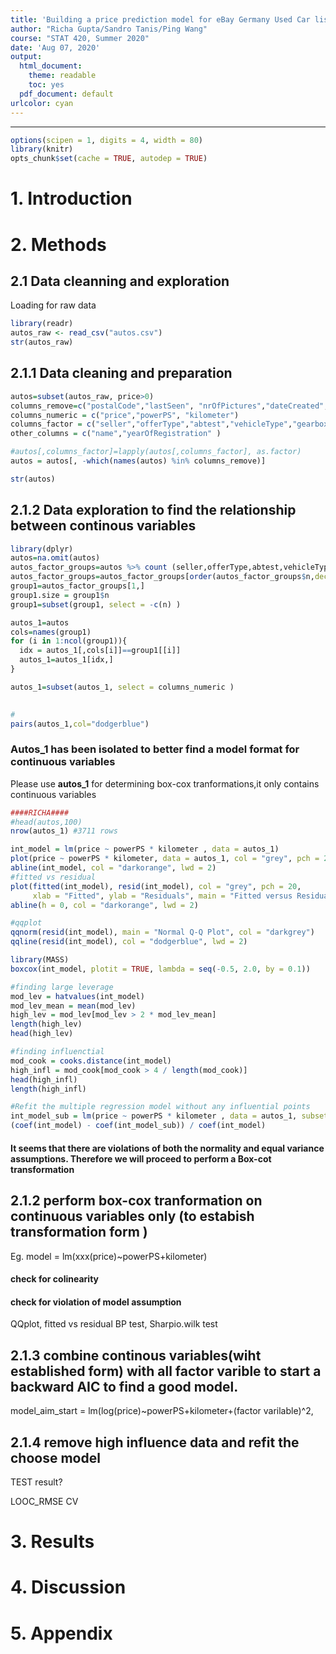 ```yaml
---
title: 'Building a price prediction model for eBay Germany Used Car listings'
author: "Richa Gupta/Sandro Tanis/Ping Wang"
course: "STAT 420, Summer 2020"
date: 'Aug 07, 2020'
output:
  html_document: 
    theme: readable
    toc: yes  
  pdf_document: default
urlcolor: cyan
---
```


***

```r
options(scipen = 1, digits = 4, width = 80)
library(knitr)
opts_chunk$set(cache = TRUE, autodep = TRUE)
```

# 1. Introduction

# 2. Methods

## 2.1 Data cleanning and exploration

Loading for raw data
```r
library(readr)
autos_raw <- read_csv("autos.csv")
str(autos_raw)
```


## 2.1.1 Data cleaning and preparation

```r
autos=subset(autos_raw, price>0)
columns_remove=c("postalCode","lastSeen", "nrOfPictures","dateCreated","dateCrawled","monthOfRegistration")   
columns_numeric = c("price","powerPS", "kilometer")
columns_factor = c("seller","offerType","abtest","vehicleType","gearbox","model","brand","fuelType","notRepairedDamage" )
other_columns = c("name","yearOfRegistration" ) 

#autos[,columns_factor]=lapply(autos[,columns_factor], as.factor)
autos = autos[, -which(names(autos) %in% columns_remove)]

str(autos)

```

## 2.1.2 Data exploration to find the relationship between continous variables

```r
library(dplyr)
autos=na.omit(autos)
autos_factor_groups=autos %>% count (seller,offerType,abtest,vehicleType,gearbox,model,brand,fuelType,notRepairedDamage)
autos_factor_groups=autos_factor_groups[order(autos_factor_groups$n,decreasing = TRUE),]
group1=autos_factor_groups[1,]
group1.size = group1$n
group1=subset(group1, select = -c(n) )

autos_1=autos
cols=names(group1)
for (i in 1:ncol(group1)){
  idx = autos_1[,cols[i]]==group1[[i]]
  autos_1=autos_1[idx,]
}

autos_1=subset(autos_1, select = columns_numeric )
  

#
pairs(autos_1,col="dodgerblue")
```

### Autos_1 has been isolated to better find a model format for continuous variables

Please use **autos_1** for determining box-cox tranformations,it only contains continuous variables 

```r
####RICHA####
#head(autos,100)
nrow(autos_1) #3711 rows

int_model = lm(price ~ powerPS * kilometer , data = autos_1)
plot(price ~ powerPS * kilometer, data = autos_1, col = "grey", pch = 20, cex = 1.5, main = "")
abline(int_model, col = "darkorange", lwd = 2)
#fitted vs residual
plot(fitted(int_model), resid(int_model), col = "grey", pch = 20,
     xlab = "Fitted", ylab = "Residuals", main = "Fitted versus Residuals")
abline(h = 0, col = "darkorange", lwd = 2)

#qqplot
qqnorm(resid(int_model), main = "Normal Q-Q Plot", col = "darkgrey")
qqline(resid(int_model), col = "dodgerblue", lwd = 2)

library(MASS)
boxcox(int_model, plotit = TRUE, lambda = seq(-0.5, 2.0, by = 0.1))

#finding large leverage
mod_lev = hatvalues(int_model)
mod_lev_mean = mean(mod_lev)
high_lev = mod_lev[mod_lev > 2 * mod_lev_mean]
length(high_lev)
head(high_lev)

#finding influenctial
mod_cook = cooks.distance(int_model)
high_infl = mod_cook[mod_cook > 4 / length(mod_cook)]
head(high_infl)
length(high_infl)

#Refit the multiple regression model without any influential points
int_model_sub = lm(price ~ powerPS * kilometer , data = autos_1, subset = mod_cook <= 4 / length(mod_cook))
(coef(int_model) - coef(int_model_sub)) / coef(int_model)
```


#### It seems that there are violations of both the normality and equal variance assumptions. Therefore we will proceed to perform a Box-cot transformation

## 2.1.2 perform box-cox tranformation on continuous variables only (to estabish transformation form )
 Eg. model = lm(xxx(price)~powerPS+kilometer)





#### check for colinearity

#### check for violation of model assumption
  QQplot, fitted vs residual
  BP test, Sharpio.wilk test

## 2.1.3 combine continous variables(wiht established form) with all factor varible to start a backward AIC to find a good model.
  model_aim_start = lm(log(price)~powerPS+kilometer+(factor varilable)^2,

##  2.1.4 remove high influence data and refit the choose model


TEST result?

LOOC_RMSE
CV 




















# 3. Results

# 4. Discussion

# 5. Appendix




